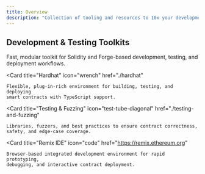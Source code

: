```yaml
---
title: Overview
description: "Collection of tooling and resources to 10x your development workflows."
---
```


## Development & Testing Toolkits

<CardGroup cols={2}>
  <Card
    title="Foundry"
    icon="hammer"
    href="./foundry"
  >
    Fast, modular toolkit for Solidity and Forge-based development, testing, and
    deployment workflows.
  </Card>

  <Card
    title="Hardhat"
    icon="wrench"
    href="./hardhat"
  >
    Flexible, plug-in-rich environment for building, testing, and deploying
    smart contracts with TypeScript support.
  </Card>

  <Card
    title="Testing & Fuzzing"
    icon="test-tube-diagonal"
    href="./testing-and-fuzzing"
  >
    Libraries, fuzzers, and best practices to ensure contract correctness,
    safety, and edge-case coverage.
  </Card>

  <Card
    title="Remix IDE"
    icon="code"
    href="https://remix.ethereum.org"
  >
    Browser-based integrated development environment for rapid prototyping,
    debugging, and interactive contract deployment.
  </Card>
</CardGroup>
